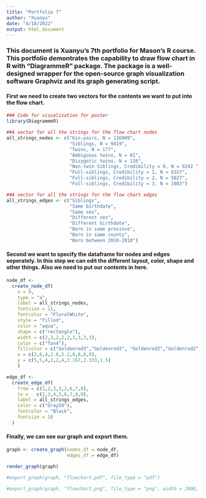 ```yaml
---
title: "Portfolio 7"
author: "Xuanyu"
date: "4/18/2022"
output: html_document
---
```


### This document is Xuanyu's 7th portfolio for Mason's R course. This portfolio demontrates the capability to draw flow chart in R with "DiagrammeR" package. The package is a well-designed wrapper for the open-source graph visualization software Graphviz and its graph generating script.  

#### First we need to create two vectors for the contents we want to put into the flow chart.
```r
### Code for visualization for poster
library(DiagrammeR)

##A vector for all the strings for the flow chart nodes
all_strings_nodes <- c("Kin-pairs, N = 116909",
                       "Siblings, N = 9419",
                       "Twins, N = 177",
                       "Ambiguous twins, N = 61",
                       "Dizygotic twins, N = 116",
                       "Non-twin Siblings, Credibility = 0, N = 9242 ",
                       "Full-siblings, Credibility = 1, N = 6327",
                       "Full-siblings, Credibility = 2, N = 5827",
                       "Full-siblings, Credibility = 3, N = 1083")

##A vector for all the strings for the flow chart edges
all_strings_edges <- c("Siblings",
                       "Same birthdate",
                       "Same sex",
                       "Different sex",
                       "Different birthdate",
                       "Born in same province",
                       "Born in same county",
                       "Born between 2010-2018")

```

#### Second we want to specify the dataframe for nodes and edges seperately. In this step we can edit the different layout, color, shape and other things. Also we need to put our contents in here. 
```r
node_df <-
  create_node_df(
    n = 9,
    type = "a",
    label = all_strings_nodes,
    fontsize = 11,
    fontcolor = "FloralWhite",
    style = "filled",
    color = "aqua",
    shape = c("rectangle"),
    width = c(2,3,2,2,2,3,3,3,3),
    color = c("Tan4"),
    fillcolor = c("Goldenrod3","Goldenrod3", "Goldenrod2","Goldenrod2","Goldenrod2", "Orange3","Orange3","Orange3","Orange3"),
    x = c(2,6,4,2.8,5.2,8,8,8,8),
    y = c(5,5,4,2,2,4,3.167,2.333,1.5)
    )

edge_df <-
  create_edge_df(
    from = c(1,2,3,3,2,6,7,8),
    to =   c(2,3,4,5,6,7,8,9),
    label = all_strings_edges,
    color = c("Gray50"),
    fontcolor = "Black",
    fontsize = 10
  )

```

#### Finally, we can see our graph and export them.
```r
graph <- create_graph(nodes_df = node_df,
                      edges_df = edge_df)

render_graph(graph) 

#export_graph(graph, "flowchart.pdf", file_type = "pdf")

#export_graph(graph, "flowchart.png", file_type = "png", width = 2000, height = 1000)

```

